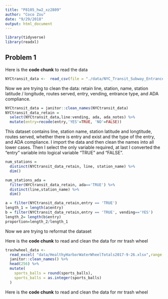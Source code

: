 ```yaml
---
title: "P8105_hw2_xz2809"
author: "Coco Zou"
date: "9/29/2018"
output: html_document
---
```


```r
library(tidyverse)
library(readxl)
```

## Problem 1

Here is the **code chunk** to read the data
```r
NYCtransit_data <-  read_csv(file = "./data/NYC_Transit_Subway_Entrance_And_Exit_Data.csv")
```

Now we are trying to clean the data: retain line, station, name, station latitude / longitude, routes served, entry, vending, entrance type, and ADA compliance. 
```r
NYCtransit_data = janitor::clean_names(NYCtransit_data)
NYCtransit_data_retain = 
  select(NYCtransit_data,line:vending, ada, ada_notes) %>% 
  mutate(entry=recode(entry,'YES'=TRUE, 'NO'=FALSE)) 
```

This dataset contains line, station name, station latitude and longtitude, routes served, whether there is entry and exist and the type of the entry, and ADA compliance. I import the data and then clean the names into all lower cases. Then I select the only variable required, at last I converted the "entry" variable into logical variable "TRUE" and "FALSE". 

```r
num_stations = 
  distinct(NYCtransit_data_retain, line, station_name) %>% 
  dim()

num_stations_ada = 
  filter(NYCtransit_data_retain, ada=='TRUE') %>% 
  distinct(line,station_name) %>% 
  dim()

a = filter(NYCtransit_data_retain,entry == 'TRUE')
length_1 = length(a$entry)
b = filter(NYCtransit_data_retain,entry == 'TRUE', vending=='YES')
length_2= length(b$entry)
proportion=length_2/length_1
```

Now we are trying to reformat the dataset 


Here is the **code chunk** to read and clean the data for mr trash wheel 
```r
trashwheel_data <-  
  read_excel( "data/HealthyHarborWaterWheelTotals2017-9-26.xlsx",range = cell_cols("A:N"), ) %>% 
  janitor::clean_names() %>% 
  head(256) %>% 
  mutate(
    sports_balls = round(sports_balls),
    sports_balls = as.integer(sports_balls)
  )
```

Here is the **code chunk** to read and clean the data for mr trash wheel 


